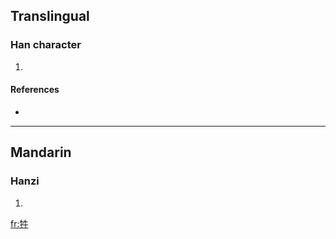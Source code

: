 ==Translingual==

===Han character===
{{Han char|rn=93|rad=牛|as=04|sn=8|four=2550<sub>0</sub>|canj=竹手竹手 (HQHQ)}}

# {{defn|Han|sort=牛04}}

====References====
* {{Han ref|kx=0699.100|dkj=19960|dj=1112.010|hdz=31803.150|uh=726A|ud=29290|bh=CD5B|bd=52571}}

----

==Mandarin==

===Hanzi===
{{cmn-hanzi|pin=[[yàn]] ([[yan4]])|wg=yen<sup>4</sup>}}

# {{defn|Mandarin}}

[[fr:牪]]